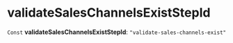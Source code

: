 
# validateSalesChannelsExistStepId

 `Const` **validateSalesChannelsExistStepId**: `"validate-sales-channels-exist"`
